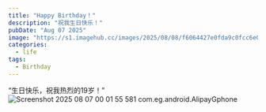 ---
title: "Happy Birthday！"
description: "祝我生日快乐！"
pubDate: "Aug 07 2025"
image: "https://s1.imagehub.cc/images/2025/08/08/f6064427e0fda9c0fcc6e0cac9cfedd8.png"
categories:
  - life
tags:
  - Birthday
---
“生日快乐，祝我​​热烈​​的19岁！”​  
![Screenshot 2025 08 07 00 01 55 581 com.eg.android.AlipayGphone](https://s1.imagehub.cc/images/2025/08/08/606533775f1366158d6dfddb07dd5431.jpg)